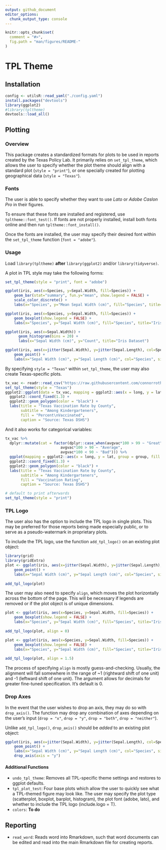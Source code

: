 ```yaml
---
output: github_document
editor_options:
  chunk_output_type: console
---
```


<!-- README.md is generated from README.Rmd. Please edit that file -->

```r
knitr::opts_chunk$set(
  comment = "#>",
  fig.path = "man/figures/README-"
)
```

# TPL Theme

## Installation

```r
config <- utilsR::read_yaml("./config.yaml")
install.packages("devtools")
library(ggplot2)
#library(tpltheme)
devtools::load_all()
```

## Plotting

### Overview

This package creates a standardized formats for plots to be used in reports created by the Texas Policy Lab. It primarily relies on `set_tpl_theme`, which allows the user to specify whether the plot theme should align with a standard plot (`style = "print"`), or one specially created for plotting geographical data (`style = "Texas"`).

### Fonts

The user is able to specify whether they want to use *Lato* or *Adobe Caslon Pro* in their figures.

To ensure that these fonts are installed and registered, use `tpltheme::font_test()`. If fonts are not properly installed, install both fonts online and then run `tpltheme::font_install()`.

Once the fonts are installed, the user may specify their desired font within the `set_tpl_theme` function (`font = "adobe"`).

### Usage

Load `library(tpltheme)` **after** `library(ggplot2)` and/or `library(tidyverse)`.

A plot in TPL style may take the following forms:

```r
set_tpl_theme(style = "print", font = "adobe")

ggplot(iris, aes(x=Species, y=Sepal.Width, fill=Species)) +
    geom_bar(stat="summary", fun.y="mean", show.legend = FALSE) +
    scale_color_discrete() +
    labs(x="Species", y="Mean Sepal Width (cm)", fill="Species", title="Iris Dataset")
```
```r
ggplot(iris, aes(x=Species, y=Sepal.Width, fill=Species)) +
    geom_boxplot(show.legend = FALSE) +
    labs(x="Species", y="Sepal Width (cm)", fill="Species", title="Iris Dataset")
```
```r
ggplot(iris, aes(x=Sepal.Width)) +
      geom_histogram(bins = 20) +
      labs(x="Sepal Width (cm)", y="Count", title="Iris Dataset")
```
```r
ggplot(iris, aes(x=jitter(Sepal.Width), y=jitter(Sepal.Length), col=Species, size = Petal.Length)) +
    geom_point() +
    labs(x="Sepal Width (cm)", y="Sepal Length (cm)", col="Species", size = "Petal Length", title="Iris Dataset")
```

By specifying `style = "Texas"` within `set_tpl_theme`, the user may also create Texas-specific plots.

```r
tx_vac <- readr::read_csv("https://raw.githubusercontent.com/connorrothschild/tpltheme/master/tx_vac_example.csv")
set_tpl_theme(style = "Texas")
ggplot2::ggplot(data = tx_vac, mapping = ggplot2::aes(x = long, y = lat, group = group, fill = avgvac*100)) +
  ggplot2::coord_fixed(1.3) +
  ggplot2::geom_polygon(color = "black") +
  labs(title = "Texas Vaccination Rate by County",
       subtitle = "Among Kindergarteners",
       fill = "Percent\nVaccinated",
       caption = "Source: Texas DSHS")
```

And it also works for categorical variables:

```r
tx_vac %>% 
  dplyr::mutate(cat = factor(dplyr::case_when(avgvac*100 > 99 ~ "Great",
                         avgvac*100 > 90 ~ "Average",
                         avgvac*100 < 90 ~ "Bad"))) %>% 
  ggplot(mapping = ggplot2::aes(x = long, y = lat, group = group, fill = cat)) +
  ggplot2::coord_fixed(1.3) +
  ggplot2::geom_polygon(color = "black") +
  labs(title = "Texas Vaccination Rate by County",
       subtitle = "Among Kindergarteners",
       fill = "Vaccination Rating",
       caption = "Source: Texas DSHS")

# default to print afterwards
set_tpl_theme(style = "print")
```

### TPL Logo

The user also has the option to include the TPL logo in single plots. This may be preferred for those reports being made especially public, or to serve as a pseudo-watermark in proprietary plots.

To include the TPL logo, use the function `add_tpl_logo()` on an existing plot object:

```r
library(grid)
library(gridExtra)
plot <- ggplot(iris, aes(x=jitter(Sepal.Width), y=jitter(Sepal.Length), col=Species, size = Petal.Length)) +
    geom_point() +
    labs(x="Sepal Width (cm)", y="Sepal Length (cm)", col="Species", size = "Petal Length", title="Iris Dataset")
    
add_tpl_logo(plot)
```

The user may also need to specify `align`, which moves the plot horizontally across the bottom of the page. This will be necessary if legends are removed or if the plot object is of unique dimensions.

```r
plot <- ggplot(iris, aes(x=Species, y=Sepal.Width, fill=Species)) +
    geom_boxplot(show.legend = FALSE) +
    labs(x="Species", y="Sepal Width (cm)", fill="Species", title="Iris Dataset", subtitle="Without fixing logo alignment")
    
add_tpl_logo(plot, align = 0)  

plot <- ggplot(iris, aes(x=Species, y=Sepal.Width, fill=Species)) +
    geom_boxplot(show.legend = FALSE) +
    labs(x="Species", y="Sepal Width (cm)", fill="Species", title="Iris Dataset", subtitle ="When specifying align = 1")
    
add_tpl_logo(plot, align = 1.5)    
```

The process of specifying `align` is mostly guess-and-checking. Usually, the alignment will fall somewhere in the range of ~1 (rightward shift of one unit) and -1 (leftward shift of one unit). The argument allows for decimals for greater fine-tuned specification. It's default is 0.

### Drop Axes

In the event that the user wishes to drop an axis, they may do so with `drop_axis()`. The function may drop any combination of axes depending on the user's input (`drop = "x"`, `drop = "y"`, `drop = "both"`, `drop = "neither"`).

Unlike `add_tpl_logo()`, `drop_axis()` should be *added* to an existing plot object:

```r
ggplot(iris, aes(x=jitter(Sepal.Width), y=jitter(Sepal.Length), col=Species, size = Petal.Length)) +
    geom_point() +
    labs(x="Sepal Width (cm)", y="Sepal Length (cm)", col="Species", size = "Petal Length", title="Iris Dataset") +
    drop_axis(axis = "y")
```

#### Additional Functions

* `undo_tpl_theme`: Removes all TPL-specific theme settings and restores to ggplot defaults.
* `tpl_plot_test`: Four base plots which allow the user to quickly see what a TPL-themed figure may look like. The user may specify the plot type (scatterplot, boxplot, barplot, histogram), the plot font (adobe, lato), and whether to include the TPL logo (include.logo = T).
* `colors`: **To do**

## Reporting

* `read_word`: Reads word into Rmarkdown, such that word documents can be edited and read into the main Rmarkdown file for creating reports. 
